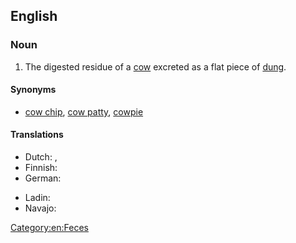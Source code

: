 {{also|cowpat}}
==English==

===Noun===
{{en-noun}}

# The digested residue of a [[cow]] excreted as a flat piece of [[dung]].

====Synonyms====
* [[cow chip]], [[cow patty]], [[cowpie]]

====Translations====
{{trans-top|digested residue of a cow}}
* Dutch: {{t+|nl|koeienvlaai|m}}, {{t+|nl|flats|m}}
* Finnish: {{t+|fi|lehmänläjä}}
* German: {{t+|de|Kuhfladen|m}}
{{trans-mid}}
* Ladin: {{t|lld|ciorda|f}}
* Navajo: {{t|nv|béégashii bichaan}}
{{trans-bottom}}

[[Category:en:Feces]]
